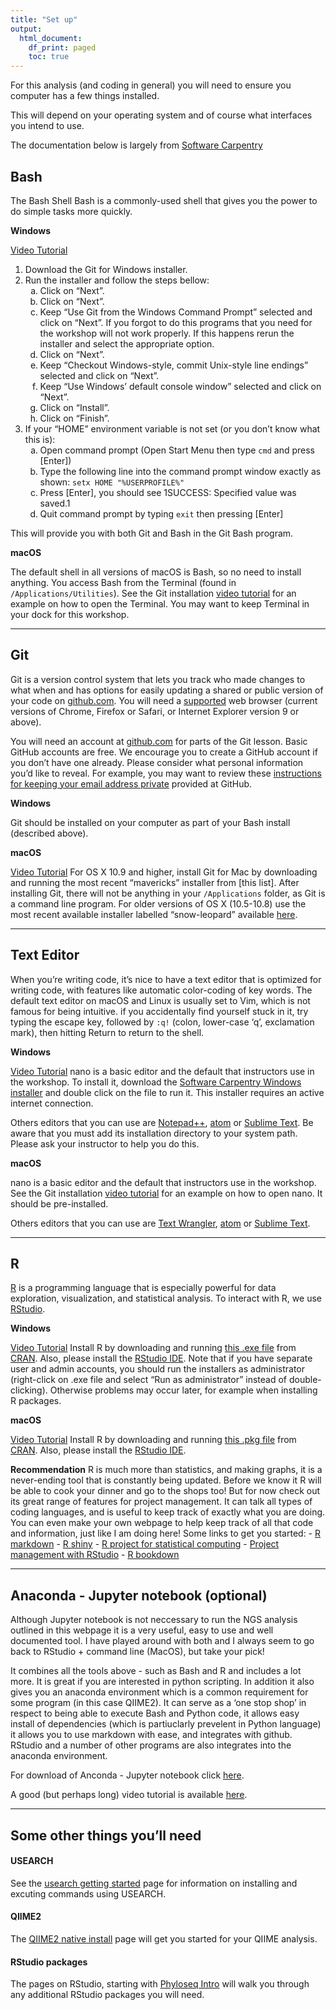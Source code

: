 ```yaml
---
title: "Set up"
output:
  html_document:
    df_print: paged
    toc: true
---
```


For this analysis (and coding in general) you will need to ensure you computer has a few things installed.

This will depend on your operating system and of course what interfaces you intend to use.

The documentation below is largely from [Software Carpentry](https://software-carpentry.org)

## Bash

The Bash Shell
Bash is a commonly-used shell that gives you the power to do simple tasks more quickly.

**Windows**

[Video Tutorial](https://www.youtube.com/watch?v=339AEqk9c-8)

1. Download the Git for Windows installer.
2. Run the installer and follow the steps bellow:
    a) Click on "Next".
    b) Click on "Next".
    c) Keep "Use Git from the Windows Command Prompt" selected and click on "Next". If you forgot to do this programs that you need for the workshop will not work properly. If this happens rerun the installer and select the appropriate option.
    d) Click on "Next".
    e) Keep "Checkout Windows-style, commit Unix-style line endings" selected and click on "Next".
    f) Keep "Use Windows' default console window" selected and click on "Next".
    g) Click on "Install".
    h) Click on "Finish".
3. If your "HOME" environment variable is not set (or you don't know what this is):
    a) Open command prompt (Open Start Menu then type `cmd` and press [Enter])
    b) Type the following line into the command prompt window exactly as shown:
`setx HOME "%USERPROFILE%"`
    c) Press [Enter], you should see 1SUCCESS: Specified value was saved.1
    d) Quit command prompt by typing `exit` then pressing [Enter]

This will provide you with both Git and Bash in the Git Bash program.

**macOS**

The default shell in all versions of macOS is Bash, so no need to install anything. You access Bash from the Terminal (found in `/Applications/Utilities`). See the Git installation [video tutorial](https://www.youtube.com/watch?v=9LQhwETCdwY) for an example on how to open the Terminal. You may want to keep Terminal in your dock for this workshop.

***

## Git

Git is a version control system that lets you track who made changes to what when and has options for easily updating a shared or public version of your code on [github.com](https://github.com/). You will need a [supported](https://help.github.com/articles/supported-browsers/) web browser (current versions of Chrome, Firefox or Safari, or Internet Explorer version 9 or above).

You will need an account at [github.com](https://github.com/) for parts of the Git lesson. Basic GitHub accounts are free. We encourage you to create a GitHub account if you don't have one already. Please consider what personal information you'd like to reveal. For example, you may want to review these [instructions for keeping your email address private](https://help.github.com/articles/keeping-your-email-address-private/) provided at GitHub.

**Windows**

Git should be installed on your computer as part of your Bash install (described above).

**macOS**

[Video Tutorial](https://www.youtube.com/watch?v=9LQhwETCdwY)
For OS X 10.9 and higher, install Git for Mac by downloading and running the most recent "mavericks" installer from [this list]. After installing Git, there will not be anything in your `/Applications` folder, as Git is a command line program. For older versions of OS X (10.5-10.8) use the most recent available installer labelled "snow-leopard" available [here](http://sourceforge.net/projects/git-osx-installer/files/).

***

## Text Editor

When you're writing code, it's nice to have a text editor that is optimized for writing code, with features like automatic color-coding of key words. The default text editor on macOS and Linux is usually set to Vim, which is not famous for being intuitive. if you accidentally find yourself stuck in it, try typing the escape key, followed by `:q!` (colon, lower-case 'q', exclamation mark), then hitting Return to return to the shell.

**Windows**

[Video Tutorial](https://www.youtube.com/watch?v=339AEqk9c-8)
nano is a basic editor and the default that instructors use in the workshop. To install it, download the [Software Carpentry Windows installer](https://github.com/swcarpentry/windows-installer/releases/download/v0.3/SWCarpentryInstaller.exe) and double click on the file to run it. This installer requires an active internet connection.

Others editors that you can use are [Notepad++](http://notepad-plus-plus.org/), [atom](https://atom.io/) or [Sublime Text](http://www.sublimetext.com/). Be aware that you must add its installation directory to your system path. Please ask your instructor to help you do this.

**macOS**

nano is a basic editor and the default that instructors use in the workshop. See the Git installation [video tutorial](https://www.youtube.com/watch?v=9LQhwETCdwY) for an example on how to open nano. It should be pre-installed.

Others editors that you can use are [Text Wrangler](http://www.barebones.com/products/textwrangler/), [atom](https://atom.io/) or [Sublime Text](http://www.sublimetext.com/).

***

## R

[R](http://www.r-project.org/) is a programming language that is especially powerful for data exploration, visualization, and statistical analysis. To interact with R, we use [RStudio](http://www.rstudio.com/).

**Windows**

[Video Tutorial](https://www.youtube.com/watch?v=q0PjTAylwoU)
Install R by downloading and running [this .exe file](http://cran.r-project.org/bin/windows/base/release.htm) from [CRAN](http://cran.r-project.org/index.html). Also, please install the [RStudio IDE](http://www.rstudio.com/ide/download/desktop). Note that if you have separate user and admin accounts, you should run the installers as administrator (right-click on .exe file and select "Run as administrator" instead of double-clicking). Otherwise problems may occur later, for example when installing R packages.

**macOS**

[Video Tutorial](https://www.youtube.com/watch?v=5-ly3kyxwEg)
Install R by downloading and running [this .pkg file](http://cran.r-project.org/bin/macosx/R-latest.pkg) from [CRAN](http://cran.r-project.org/index.html). Also, please install the [RStudio IDE](http://www.rstudio.com/ide/download/desktop).

**Recommendation**
R is much more than statistics, and making graphs, it is a never-ending tool that is constantly being updated. Before we know it R will be able to cook your dinner and go to the shops too! But for now check out its great range of features for project management. It can talk all types of coding languages, and is useful to keep track of exactly what you are doing. You can even make your own webpage to help keep track of all that code and information, just like I am doing here!
Some links to get you started:
- [R markdown](https://rmarkdown.rstudio.com/lesson-1.html)
- [R shiny](https://shiny.rstudio.com/)
- [R project for statistical computing](https://www.r-project.org/)
- [Project management with RStudio](https://swcarpentry.github.io/r-novice-gapminder/02-project-intro/)
- [R bookdown](https://bookdown.org/)

***

## Anaconda - Jupyter notebook (optional)

Although Jupyter notebook is not neccessary to run the NGS analysis outlined in this webpage it is a very useful, easy to use and well documented tool. I have played around with both and I always seem to go back to RStudio + command line (MacOS), but take your pick!

It combines all the tools above - such as Bash and R and includes a lot more. It is great if you are interested in python scripting. In addition it also gives you an anaconda environment which is a common requirement for some program (in this case QIIME2). It can serve as a 'one stop shop' in respect to being able to execute Bash and Python code, it allows easy install of dependencies (which is partiuclarly prevelent in Python language) it allows you to use markdown with ease, and integrates with github. RStudio and a number of other programs are also integrates into the anaconda environment. 

For download of Anconda - Jupyter notebook click [here](http://jupyter.org/install).

A good (but perhaps long) video tutorial is available [here](https://www.youtube.com/watch?v=CwFq3YDU6_Y). 

***

## Some other things you'll need

#### USEARCH
See the [usearch getting started](https://cryptick-lab.github.io/NGS-Analysis/_site/usearch-getting-started.html) page for information on installing and excuting commands using USEARCH.

#### QIIME2
The [QIIME2 native install](https://cryptick-lab.github.io/NGS-Analysis/_site/QIIME2-NativeInstall.html) page will get you started for your QIIME analysis.

#### RStudio packages
The pages on RStudio, starting with [Phyloseq Intro](https://cryptick-lab.github.io/NGS-Analysis/_site/R-PhyloseqIntro.html) will walk you through any additional RStudio packages you will need.

